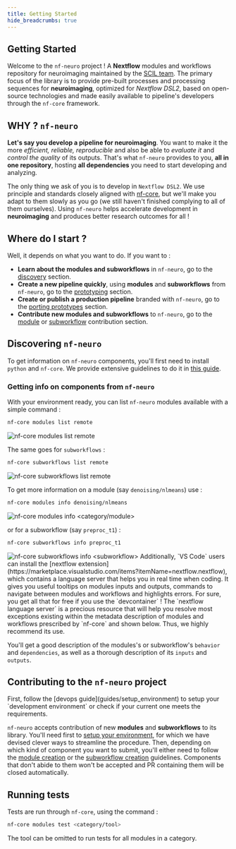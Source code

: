 ```yaml
---
title: Getting Started
hide_breadcrumbs: true
---
```



## Getting Started

Welcome to the `nf-neuro` project ! A **Nextflow** modules and workflows repository for neuroimaging
maintained by the [SCIL team](https://scil-documentation.readthedocs.io/en/latest/). The
primary focus of the library is to provide pre-built processes and processing sequences for
**neuroimaging**, optimized for _Nextflow DSL2_, based on open-source
technologies and made easily available to pipeline's developers through the `nf-core`
framework.

## WHY ? `nf-neuro`

**Let's say you develop a pipeline for neuroimaging**. You want to make it the more _efficient,_
_reliable, reproducible_ and also be able to _evaluate it_ and _control the quality_ of its outputs.
That's what `nf-neuro` provides to you, **all in one repository**, hosting **all dependencies** you
need to start developing and analyzing.

The only thing we ask of you is to develop in `Nextflow DSL2`. We use principle and standards
closely aligned with [nf-core](https://nf-co.re), but we'll make you adapt to them slowly as you go (we still
haven't finished complying to all of them ourselves). Using `nf-neuro` helps accelerate
development in **neuroimaging** and produces better research outcomes for all !

## Where do I start ?

Well, it depends on what you want to do. If you want to :

- **Learn about the modules and subworkflows** in `nf-neuro`, go to the [discovery](#discovering-nf-neuro) section.
- **Create a new pipeline quickly**, using **modules** and **subworkflows** from `nf-neuro`, go to the
  [prototyping](guides/prototyping) section.
- **Create or publish a production pipeline** branded with `nf-neuro`, go to the
  [porting prototypes](guides/production) section.
- **Contribute new modules and subworkflows** to `nf-neuro`, go to the
  [module](guides/modules) or [subworkflow](guides/subworkflows) contribution section.

## Discovering `nf-neuro`

To get information on `nf-neuro` components, you'll first need to install `python` and `nf-core`. We provide
extensive guidelines to do it in [this guide](guides/basic_environment).

### Getting info on components from `nf-neuro`

With your environment ready, you can list `nf-neuro` modules available with a simple command :

```bash
nf-core modules list remote
```
<Image src={cli_modules_list} alt="nf-core modules list remote"/>

The same goes for `subworkflows` :

```bash
nf-core subworkflows list remote
```
<Image src={cli_subworkflows_list} alt="nf-core subworkflows list remote"/>

To get more information on a module (say `denoising/nlmeans`) use :

```bash
nf-core modules info denoising/nlmeans
```
<Image src={cli_modules_info} alt="nf-core modules info <category/module>"/>

or for a subworkflow (say `preproc_t1`) :

```bash
nf-core subworkflows info preproc_t1
```
<Image src={cli_subworkflows_info} alt="nf-core subworkflows info <subworkflow>"/>

<Callout variant="info" title="Info">
  Additionally, `VS Code` users can install the [nextflow extension](https://marketplace.visualstudio.com/items?itemName=nextflow.nextflow),
  which contains a language server that helps you in real time when coding. It gives you useful tooltips on modules inputs and outputs, commands
  to navigate between modules and workflows and highlights errors. For sure, you get all that for free if you use the `devcontainer` !
</Callout>

<Callout variant="warning" title="Important">
  The `nextflow language server` is a precious resource that will help you resolve most exceptions existing within the metadata
  description of modules and workflows prescribed by `nf-core` and shown below. Thus, we highly recommend its use.
</Callout>

You'll get a good description of the modules's or subworkflow's `behavior` and `dependencies`, as well as a
thorough description of its `inputs` and `outputs`.

## Contributing to the `nf-neuro` project

<Callout variant="warning" title="Important">
  First, follow the [devops guide](guides/setup_environment) to setup your
  `development environment` or check if your current one meets the requirements.
</Callout>

`nf-neuro` accepts contribution of new **modules** and **subworkflows** to its library. You'll need first to
[setup your environment](guides/setup_environment), for which we have devised clever ways to streamline the procedure.
Then, depending on which kind of component you want to submit, you'll either need to follow the [module creation](guides/modules)
or the [subworkflow creation](guides/subworkflows) guidelines. Components that don't abide to them won't be accepted
and PR containing them will be closed automatically.

## Running tests

Tests are run through `nf-core`, using the command :

```bash
nf-core modules test <category/tool>
```

The tool can be omitted to run tests for all modules in a category.
